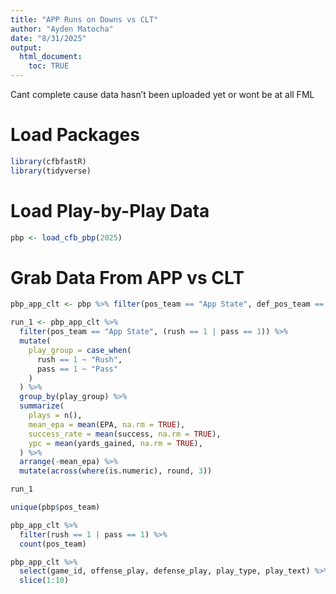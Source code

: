 ```yaml
---
title: "APP Runs on Downs vs CLT"
author: "Ayden Matocha"
date: "8/31/2025"
output:
  html_document:
    toc: TRUE
---
```


Cant complete cause data hasn't been uploaded yet or wont be at all FML

# Load Packages
```r
library(cfbfastR)
library(tidyverse)
```

# Load Play-by-Play Data
```r
pbp <- load_cfb_pbp(2025)
```

# Grab Data From APP vs CLT
```r
pbp_app_clt <- pbp %>% filter(pos_team == "App State", def_pos_team == "Charlotte")
```

```r
run_1 <- pbp_app_clt %>% 
  filter(pos_team == "App State", (rush == 1 | pass == 1)) %>% 
  mutate(
    play_group = case_when(
      rush == 1 ~ "Rush",
      pass == 1 ~ "Pass"
    )
  ) %>% 
  group_by(play_group) %>% 
  summarize(
    plays = n(),
    mean_epa = mean(EPA, na.rm = TRUE),
    success_rate = mean(success, na.rm = TRUE),
    ypc = mean(yards_gained, na.rm = TRUE),
  ) %>% 
  arrange(-mean_epa) %>% 
  mutate(across(where(is.numeric), round, 3))

run_1
```

```r
unique(pbp$pos_team)
```
```r
pbp_app_clt %>% 
  filter(rush == 1 | pass == 1) %>% 
  count(pos_team)
```
```r
pbp_app_clt %>%
  select(game_id, offense_play, defense_play, play_type, play_text) %>%
  slice(1:10)
```

